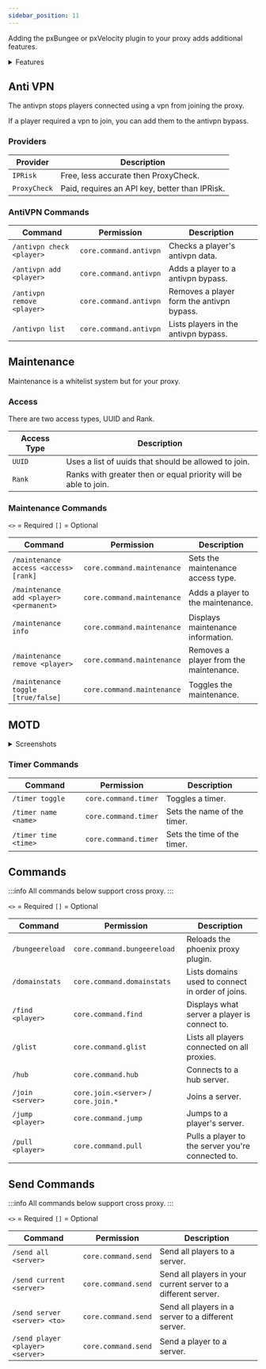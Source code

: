 ```yaml
---
sidebar_position: 11
---
```


Adding the pxBungee or pxVelocity plugin to your proxy adds additional features.

<details>
<summary>Features</summary>

- Staff join, leave and switch messages.
- Anti VPN.
- Maintenance.
- Server List MOTD.
- Additional [Commands](#commands).
</details>

## Anti VPN

The antivpn stops players connected using a vpn from joining the proxy.

If a player required a vpn to join, you can add them to the antivpn bypass.

### Providers

Provider     | Description
------------ | ----------------------------------------------
`IPRisk`     | Free, less accurate then ProxyCheck.
`ProxyCheck` | Paid, requires an API key, better than IPRisk.

### AntiVPN Commands

Command                    | Permission             | Description
-------------------------- | ---------------------- | -----------------------------------------
`/antivpn check <player>`  | `core.command.antivpn` | Checks a player's antivpn data.
`/antivpn add <player>`    | `core.command.antivpn` | Adds a player to a antivpn bypass.
`/antivpn remove <player>` | `core.command.antivpn` | Removes a player form the antivpn bypass.
`/antivpn list`            | `core.command.antivpn` | Lists players in the antivpn bypass.

## Maintenance

Maintenance is a whitelist system but for your proxy.

### Access

There are two access types, UUID and Rank.

Access Type | Description
----------- | ---------------------------------------------------------------
`UUID`      | Uses a list of uuids that should be allowed to join.
`Rank`      | Ranks with greater then or equal priority will be able to join.

### Maintenance Commands

`<>` = Required `[]` = Optional

Command                                 | Permission                 | Description
--------------------------------------- | -------------------------- | --------------------------------------
`/maintenance access <access> [rank]`   | `core.command.maintenance` | Sets the maintenance access type.
`/maintenance add <player> <permanent>` | `core.command.maintenance` | Adds a player to the maintenance.
`/maintenance info`                     | `core.command.maintenance` | Displays maintenance information.
`/maintenance remove <player>`          | `core.command.maintenance` | Removes a player from the maintenance.
`/maintenance toggle [true/false]`      | `core.command.maintenance` | Toggles the maintenance.

## MOTD

<details>
<summary>Screenshots</summary>

![Default](./assets/motd/default.png)
![Timer](./assets/motd/timer.png)
![Timer Finished](./assets/motd/timer-finished.png)
![Maintenance](./assets/motd/maintenance.png)
![Maintenance Timer](./assets/motd/maintenance-timer.png)
</details>

### Timer Commands

Command              | Permission           | Description
-------------------- | -------------------- | ---------------------------
`/timer toggle`      | `core.command.timer` | Toggles a timer.
`/timer name <name>` | `core.command.timer` | Sets the name of the timer.
`/timer time <time>` | `core.command.timer` | Sets the time of the timer.

## Commands

:::info
All commands below support cross proxy.
:::

`<>` = Required `[]` = Optional

Command          | Permission                           | Description
---------------- | ------------------------------------ | -------------------------------------------------
`/bungeereload`  | `core.command.bungeereload`          | Reloads the phoenix proxy plugin.
`/domainstats`   | `core.command.domainstats`           | Lists domains used to connect in order of joins.
`/find <player>` | `core.command.find`                  | Displays what server a player is connect to.
`/glist`         | `core.command.glist`                 | Lists all players connected on all proxies.
`/hub`           | `core.command.hub`                   | Connects to a hub server.
`/join <server>` | `core.join.<server>` / `core.join.*` | Joins a server.
`/jump <player>` | `core.command.jump`                  | Jumps to a player's server.
`/pull <player>` | `core.command.pull`                  | Pulls a player to the server you're connected to.

## Send Commands

:::info
All commands below support cross proxy.
:::

`<>` = Required `[]` = Optional

Command                          | Permission          | Description
-------------------------------- | ------------------- | --------------------------------------------------------------
`/send all <server>`             | `core.command.send` | Send all players to a server.
`/send current <server>`         | `core.command.send` | Send all players in your current server to a different server.
`/send server <server> <to>`     | `core.command.send` | Send all players in a server to a different server.
`/send player <player> <server>` | `core.command.send` | Send a player to a server.

<!-- 

J4C0B3Y - 5/4/24

Please help me, ive been doing docs for weeks without sleep.
Creaxx is torturing me in his basement, please free me.

If he finds out im crying out for help, i will be punished.

-->
